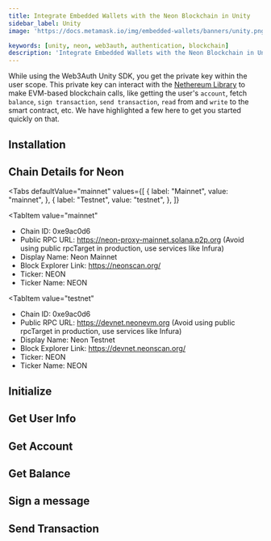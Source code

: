 ```yaml
---
title: Integrate Embedded Wallets with the Neon Blockchain in Unity
sidebar_label: Unity
image: 'https://docs.metamask.io/img/embedded-wallets/banners/unity.png'

keywords: [unity, neon, web3auth, authentication, blockchain]
description: 'Integrate Embedded Wallets with the Neon Blockchain in Unity | Embedded Wallets'
---
```



<SEO
  title="Integrate Embedded Wallets with the Neon Blockchain in Unity"
  description="Integrate Embedded Wallets with the Neon Blockchain in Unity | Embedded Wallets"
  image="https://docs.metamask.io/img/embedded-wallets/banners/neon.png"
  slug="/embedded-wallets/connect-blockchain/evm/neon/unity"
/>

While using the Web3Auth Unity SDK, you get the private key within the user scope. This private key can interact with the [Nethereum Library](https://nethereum.com/) to make EVM-based blockchain calls, like getting the user's `account`, fetch `balance`, `sign transaction`, `send transaction`, `read` from and `write` to the smart contract, etc. We have highlighted a few here to get you started quickly on that.

## Installation

<InstallationSnippet />

## Chain Details for Neon

<Tabs
 defaultValue="mainnet"
  values={[
    { label: "Mainnet", value: "mainnet", },
    { label: "Testnet", value: "testnet", },
  ]}
>
<TabItem
  value="mainnet"
>

- Chain ID: 0xe9ac0d6
- Public RPC URL: https://neon-proxy-mainnet.solana.p2p.org (Avoid using public rpcTarget in production, use services like Infura)
- Display Name: Neon Mainnet
- Block Explorer Link: https://neonscan.org/
- Ticker: NEON
- Ticker Name: NEON

</TabItem>

<TabItem
  value="testnet"
>

- Chain ID: 0xe9ac0d6
- Public RPC URL: https://devnet.neonevm.org (Avoid using public rpcTarget in production, use services like Infura)
- Display Name: Neon Testnet
- Block Explorer Link: https://devnet.neonscan.org/
- Ticker: NEON
- Ticker Name: NEON

</TabItem>
</Tabs>

## Initialize

<InitialisationSnippet />

## Get User Info

<UserInfoSnippet />

## Get Account

<GetAccountSnippet />

## Get Balance

<GetBalanceSnippet />

## Sign a message

<SignMessageSnippet />

## Send Transaction

<SendTransactionSnippet />
